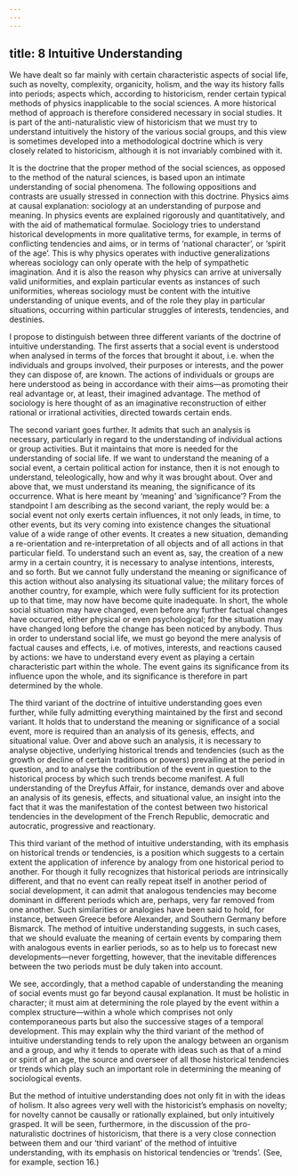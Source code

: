 ```yaml
---
---
---
```

title: 8 Intuitive Understanding
---




We have dealt so far mainly with certain characteristic aspects of social life, such as novelty, complexity, organicity, holism, and the way its history falls into periods; aspects which, according to historicism, render certain typical methods of physics inapplicable to the social sciences. A more historical method of approach is therefore considered necessary in social studies. It is part of the anti-naturalistic view of historicism that we must try to understand intuitively the history of the various social groups, and this view is sometimes developed into a methodological doctrine which is very closely related to historicism, although it is not invariably combined with it.

It is the doctrine that the proper method of the social sciences, as opposed to the method of the natural sciences, is based upon an intimate understanding of social phenomena. The following oppositions and contrasts are usually stressed in connection with this doctrine. Physics aims at causal explanation: sociology at an understanding of purpose and meaning. In physics events are explained rigorously and quantitatively, and with the aid of mathematical formulae. Sociology tries to understand historical developments in more qualitative terms, for example, in terms of conflicting tendencies and aims, or in terms of ‘national character’, or ‘spirit of the age’. This is why physics operates with inductive generalizations whereas sociology can only operate with the help of sympathetic imagination. And it is also the reason why physics can arrive at universally valid uniformities, and explain particular events as instances of such uniformities, whereas sociology must be content with the intuitive understanding of unique events, and of the role they play in particular situations, occurring within particular struggles of interests, tendencies, and destinies.

I propose to distinguish between three different variants of the doctrine of intuitive understanding. The first asserts that a social event is understood when analysed in terms of the forces that brought it about, i.e. when the individuals and groups involved, their purposes or interests, and the power they can dispose of, are known. The actions of individuals or groups are here understood as being in accordance with their aims—as promoting their real advantage or, at least, their imagined advantage. The method of sociology is here thought of as an imaginative reconstruction of either rational or irrational activities, directed towards certain ends.

The second variant goes further. It admits that such an analysis is necessary, particularly in regard to the understanding of individual actions or group activities. But it maintains that more is needed for the understanding of social life. If we want to understand the meaning of a social event, a certain political action for instance, then it is not enough to understand, teleologically, how and why it was brought about. Over and above that, we must understand its meaning, the significance of its occurrence. What is here meant by ‘meaning’ and ‘significance’? From the standpoint I am describing as the second variant, the reply would be: a social event not only exerts certain influences, it not only leads, in time, to other events, but its very coming into existence changes the situational value of a wide range of other events. It creates a new situation, demanding a re-orientation and re-interpretation of all objects and of all actions in that particular field. To understand such an event as, say, the creation of a new army in a certain country, it is necessary to analyse intentions, interests, and so forth. But we cannot fully understand the meaning or significance of this action without also analysing its situational value; the military forces of another country, for example, which were fully sufficient for its protection up to that time, may now have become quite inadequate. In short, the whole social situation may have changed, even before any further factual changes have occurred, either physical or even psychological; for the situation may have changed long before the change has been noticed by anybody. Thus in order to understand social life, we must go beyond the mere analysis of factual causes and effects, i.e. of motives, interests, and reactions caused by actions: we have to understand every event as playing a certain characteristic part within the whole. The event gains its significance from its influence upon the whole, and its significance is therefore in part determined by the whole.

The third variant of the doctrine of intuitive understanding goes even further, while fully admitting everything maintained by the first and second variant. It holds that to understand the meaning or significance of a social event, more is required than an analysis of its genesis, effects, and situational value. Over and above such an analysis, it is necessary to analyse objective, underlying historical trends and tendencies (such as the growth or decline of certain traditions or powers) prevailing at the period in question, and to analyse the contribution of the event in question to the historical process by which such trends become manifest. A full understanding of the Dreyfus Affair, for instance, demands over and above an analysis of its genesis, effects, and situational value, an insight into the fact that it was the manifestation of the contest between two historical tendencies in the development of the French Republic, democratic and autocratic, progressive and reactionary.

This third variant of the method of intuitive understanding, with its emphasis on historical trends or tendencies, is a position which suggests to a certain extent the application of inference by analogy from one historical period to another. For though it fully recognizes that historical periods are intrinsically different, and that no event can really repeat itself in another period of social development, it can admit that analogous tendencies may become dominant in different periods which are, perhaps, very far removed from one another. Such similarities or analogies have been said to hold, for instance, between Greece before Alexander, and Southern Germany before Bismarck. The method of intuitive understanding suggests, in such cases, that we should evaluate the meaning of certain events by comparing them with analogous events in earlier periods, so as to help us to forecast new developments—never forgetting, however, that the inevitable differences between the two periods must be duly taken into account.

We see, accordingly, that a method capable of understanding the meaning of social events must go far beyond causal explanation. It must be holistic in character; it must aim at determining the role played by the event within a complex structure—within a whole which comprises not only contemporaneous parts but also the successive stages of a temporal development. This may explain why the third variant of the method of intuitive understanding tends to rely upon the analogy between an organism and a group, and why it tends to operate with ideas such as that of a mind or spirit of an age, the source and overseer of all those historical tendencies or trends which play such an important role in determining the meaning of sociological events.

But the method of intuitive understanding does not only fit in with the ideas of holism. It also agrees very well with the historicist’s emphasis on novelty; for novelty cannot be causally or rationally explained, but only intuitively grasped. It will be seen, furthermore, in the discussion of the pro-naturalistic doctrines of historicism, that there is a very close connection between them and our ‘third variant’ of the method of intuitive understanding, with its emphasis on historical tendencies or ‘trends’. (See, for example, section 16.)